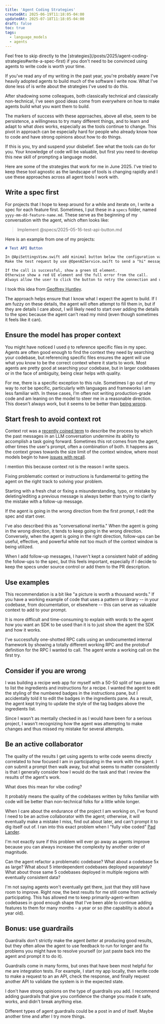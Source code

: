 ```yaml
---
title: 'Agent Coding Strategies'
createdAt: 2025-06-19T11:18:05-04:00
updatedAt: 2025-07-18T11:18:05-04:00
draft: false
toc: true
tags:
  - language_models
  - agents
---
```



<Aside type="note">
  Feel free to skip directly to the
  [strategies](/posts/2025/agent-coding-strategies#write-a-spec-first) if you
  don't need to be convinced using agents to write code is worth your time.
</Aside>

If you've read any of my writing in the past year, you're probably aware I've heavily adopted agents to build much of the software I write now.
What I've done less of is write about the strategies I've used to do this.

After shadowing some colleagues, both classically technical and classically non-technical, I've seen good ideas come from everywhere on how to make agents build what you want them to build.

The markers of success with these approaches, above all else, seem to be persistence, a willingness to try many different things, and to learn and adapt to what _does_ works, especially as the tools continue to change.
This pivot in approach can be especially hard for people who already know how to code and have strong opinions about how to do things.

If this is you, try and suspend your disbelief.
See what the tools can do for you.
Your knowledge of code will be valuable, but first you need to develop this new skill of prompting a language model.

Here are some of the strategies that work for me in June 2025.
I've tried to keep these tool agnostic as the landscape of tools is changing rapidly and I use these approaches across all agent tools I work with.

## Write a spec first

For projects that I hope to keep around for a while and iterate on, I write a spec for each feature first.
Sometimes, I put these in a `specs` folder, named `yyyy-mm-dd-feature-name.md`.
These serve as the beginning of my conversation with the agent, which often looks like:

> Implement @specs/2025-05-16-test-api-button.md

Here is an example from one of my projects:

```md {title="specs/2025-05-16-test-api-button.md"}
# Test API Button

In @ApiSettingsView.swift add minimal button below the configuration value input fields to make a test api request with the configured provider, model and API key in the @ApiSettingsView.swift
Make the test request by use @OpenAIService.swift to send a "hi" message to the model API.

If the call is successful, show a green UI element.
Otherwise show a red UI element and the full error from the call.
Always allow the user to click the button to retry the connection and update the UI to show the new result.
```

I took this idea from [Geoffrey Huntley](https://ghuntley.com/specs).

The approach helps ensure that I know what I expect the agent to build.
If I am fuzzy on these details, the agent will often attempt to fill them in, but if they are details I care about, I will likely need to start over adding the details to the spec because the agent can't read my mind (even though sometimes it feels like it can).

## Ensure the model has proper context

You might have noticed I used `@` to reference specific files in my spec.
Agents are often good enough to find the context they need by searching your codebase, but referencing specific files ensures the agent will use what you know to be the correct context where it starts to work.
Most agents are pretty good at searching your codebase, but in larger codebases or in the face of ambiguity, being clear helps with quality.

For me, there is a specific exception to this rule.
Sometimes I go out of my way to _not_ be specific, particularly with languages and frameworks I am less familiar with.
In these cases, I'm often not writing production-grade code and am leaning on the model to steer me in a reasonable direction.
This doesn't always work, but it seems to be better than [being wrong](#consider-if-you-are-wrong).

## Start fresh to avoid context rot

Context rot was a [recently coined term](https://news.ycombinator.com/item?id=44308711#44310054) to describe the process by which the past messages in an LLM conversation undermine its ability to accomplish a task going forward.
Sometimes this rot comes from the agent, other times the user's prompt, often a combination of both.
It happens as the context grows towards the size limit of the context window, where most models begin to have [issues with recall](https://fiction.live/stories/Fiction-liveBench-Feb-21-2025/oQdzQvKHw8JyXbN87).

I mention this because context rot is the reason I write specs.

Fixing problematic context or instructions is fundamental to getting the agent on the right track to solving your problem.

Starting with a fresh chat or fixing a misunderstanding, typo, or mistake by deleting/editing a previous message is <Sidenote content="After noticing this phenomenon, I built a project called [Delta](https://github.com/danielcorin/delta) (like a river delta) to enable first-class conversation branching, where I can branch off any message in the conversation to continue in a new direction but also preserve the history of other branches if useful.">always better</Sidenote> than trying to clarify the mistake with a follow-up message.

If the agent is going in the wrong direction from the first prompt, I edit the spec and start over.

I've also described this as "conversational inertia." When the agent is going in the wrong direction, it tends to keep going in the wrong direction.
Conversely, when the agent is going in the right direction, follow-ups can be useful, effective, and powerful while not too much of the context window is being utilized.

When I add follow-up messages, I haven't kept a consistent habit of adding the follow-ups to the spec, but this feels important, especially if I decide to keep the specs under source control or add them to the PR description.

## Use examples

This recommendation is a bit like "a picture is worth a thousand words." If you have a working example of code that uses a pattern or library -- in your codebase, from documentation, or elsewhere -- this can serve as valuable context to add to your prompt.

It is more difficult and time-consuming to explain with words to the agent how you want an SDK to be used than it is to just show the agent the SDK and how it works.

I've successfully one-shotted RPC calls using an undocumented internal framework by showing a totally different working RPC and the protobuf definition for the RPC I wanted to call.
The agent wrote a working call on the first try.

## Consider if you are wrong

I was building a recipe web app for myself with a 50-50 split of two panes to list the ingredients and instructions for a recipe.
I wanted the agent to edit the styling of the numbered badges in the instructions pane, but I accidentally told it to edit the badges in the ingredients pane.
As a result, the agent kept trying to update the style of the tag badges above the ingredients list.

Since I wasn't as mentally checked in as I would have been for a serious project, I wasn't recognizing how the agent was attempting to make changes and thus missed my mistake for several attempts.

## Be an active collaborator

The quality of the results I get using agents to write code seems directly correlated to how focused I am in participating in the work with the agent.
I _can_ submit a prompt then walk away, but what seems to matter consistently is that I generally consider how I would do the task and that I review the results of the agent's work.

What does this mean for vibe coding?

It probably means the quality of the codebases written by folks familiar with code will be better than non-technical folks for a little while longer.

When I care about the endurance of the project I am working on, I've found I need to be an active collaborator with the agent; otherwise, it will eventually make a mistake I miss, find out about later, and can't prompt it to dig itself out of.
I ran into this exact problem when I "fully vibe coded" [Pad Lander](projects/pad-lander).

I'm not exactly sure if this problem will ever go away as agents improve because you can always increase the complexity by another order of magnitude.

Can the agent refactor a problematic codebase? What about a codebase 5x as large? What about 5 interdependent codebases deployed separately? What about those same 5 codebases deployed in multiple regions with eventually consistent data?

I'm not saying agents won't eventually get there, just that they still have room to improve.
Right now, the best results for me still come from actively participating.
This has allowed me to keep primarily-agent-written codebases in good enough shape that I've been able to continue adding features to them for many months - a year or so (the capability is about a year old).

## Bonus: use guardrails

Guardrails don't strictly make the agent _better_ at producing good results, but they often allow the agent to use feedback to run for longer and fix problems you might have to resolve yourself (or just paste back into the agent and prompt it to do it).

Guardrails come in many forms, but ones that have been most helpful for me are integration tests.
For example, I start my app locally, then write code to make a request to an an API, check the response, and finally request another API to validate the system is in the expected state.

I don't have strong opinions on the type of guardrails you add.
I recommend adding guardrails that give you confidence the change you made it safe, works, and didn't break anything else.

Different types of agent guardrails could be a post in and of itself.
Maybe another time and after I try more things.
